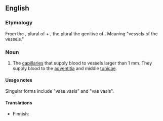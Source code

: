 ==English==

===Etymology===
From the {{etyl|la|en}} {{m|la|vasa}}, plural of {{m|la|vas||vessel}} + {{m|la|vasorum}}, the plural the genitive of {{m|la|vas||vessel}}. Meaning "vessels of the vessels."

===Noun===
{{en-plural noun}}

# {{lb|en|anatomy}} The [[capillary|capillaries]] that supply blood to vessels larger than 1 mm. They supply blood to the [[adventitia]] and middle [[tunica]]e.

====Usage notes====
Singular forms include "vasa vasis" and "vas vasis".  

====Translations====
{{trans-top|capillaries that supply blood to vessels}}
* Finnish: {{t|fi|suonenseinämäsuonet|p}}
{{trans-mid}}
{{trans-bottom}}